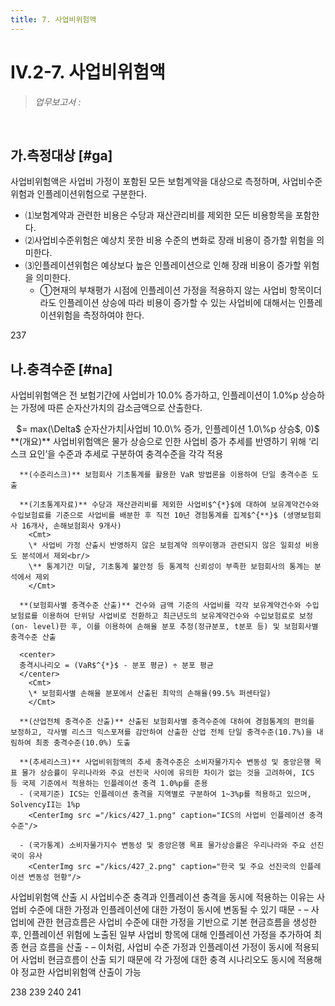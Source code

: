 ```yaml
---
title: 7. 사업비위험액
---
```

# IV.2-7. 사업비위험액

> _업무보고서 :_ <OverlayDemo id ="AI724"/>
<br/>

## 가.측정대상 [#ga]
사업비위험액은 사업비 가정이 포함된 모든 보험계약을 대상으로 측정하며, 사업비수준위험과 인플레이션위험으로 구분한다.

- ⑴보험계약과 관련한 비용은 수당과 재산관리비를 제외한 모든 비용항목을 포함한다.
- ⑵사업비수준위험은 예상치 못한 비용 수준의 변화로 장래 비용이 증가할 위험을 의미한다.
- ⑶인플레이션위험은 예상보다 높은 인플레이션으로 인해 장래 비용이 증가할 위험을 의미한다.
  - ①현재의 부채평가 시점에 인플레이션 가정을 적용하지 않는 사업비 항목이더라도 인플레이션 상승에 따라 비용이 증가할 수 있는 사업비에 대해서는 인플레이션위험을 측정하여야 한다.

<Cl>237</Cl>

## 나.충격수준 [#na]
사업비위험액은 전 보험기간에 사업비가 10.0% 증가하고, 인플레이션이 1.0%p 상승하는 가정에 따른 순자산가치의 감소금액으로 산출한다.

<Math>
사업비위험액
<center>
 $= max(\Delta$ 순자산가치|사업비 10.0\% 증가, 인플레이션 1.0\%p 상승$, 0)$
</center>
</Math>


<Accordion  activeIndex={[]}>
<AccordionTab header="사업비위험액의 충격수준 도출 근거">
      **(개요)** 사업비위험액은 물가 상승으로 인한 사업비 증가 추세를 반영하기 위해 ‘리스크 요인’을 수준과 추세로 구분하여 충격수준을 각각 적용

      **(수준리스크)** 보험회사 기초통계를 활용한 VaR 방법론을 이용하여 단일 충격수준 도출

      **(기초통계자료)** 수당과 재산관리비를 제외한 사업비$^{*}$에 대하여 보유계약건수와 수입보험료를 기준으로 사업비를 배분한 후 직전 10년 경험통계를 집계$^{**}$ (생명보험회사 16개사, 손해보험회사 9개사)
        <Cmt>
        \* 사업비 가정 산출시 반영하지 않은 보험계약 의무이행과 관련되지 않은 일회성 비용도 분석에서 제외<br/>
        \** 통계기간 미달, 기초통계 불안정 등 통계적 신뢰성이 부족한 보험회사의 통계는 분석에서 제외
        </Cmt>

      **(보험회사별 충격수준 산출)** 건수와 금액 기준의 사업비를 각각 보유계약건수와 수입보험료를 이용하여 단위당 사업비로 전환하고 최근년도의 보유계약건수와 수입보험료로 보정(on- level)한 후, 이를 이용하여 손해율 분포 추정(정규분포, t분포 등) 및 보험회사별 충격수준 산출

      <center>
      충격시나리오 = (VaR$^{*}$ - 분포 평균) ÷ 분포 평균
      </center>
        <Cmt>
        \* 보험회사별 손해율 분포에서 산출된 최악의 손해율(99.5% 퍼센타일)
        </Cmt>

      **(산업전체 충격수준 산출)** 산출된 보험회사별 충격수준에 대하여 경험통계의 편의를 보정하고, 각사별 리스크 익스포져를 감안하여 산출한 산업 전체 단일 충격수준(10.7%)을 내림하여 최종 충격수준(10.0%) 도출

      **(추세리스크)** 사업비위험액의 추세 충격수준은 소비자물가지수 변동성 및 중앙은행 목표 물가 상승률이 우리나라와 주요 선진국 사이에 유의한 차이가 없는 것을 고려하여, ICS 등 국제 기준에서 적용하는 인플레이션 충격 1.0%p를 준용
      - (국제기준) ICS는 인플레이션 충격을 지역별로 구분하여 1~3%p를 적용하고 있으며, SolvencyII는 1%p
        <CenterImg src ="/kics/427_1.png" caption="ICS의 사업비 인플레이션 충격수준"/>

      - (국가통계) 소비자물가지수 변동성 및 중앙은행 목표 물가상승률은 우리나라와 주요 선진국이 유사
        <CenterImg src ="/kics/427_2.png" caption="한국 및 주요 선진국의 인플레이션 변동성 현황"/>

</AccordionTab>
<AccordionTab header="사업비위험액 산출시 사업비수준위험과 인플레이션위험을 동시에 반영하는 이유">
      사업비위험액 산출 시 사업비수준 충격과 인플레이션 충격을 동시에 적용하는 이유는 사업비 수준에 대한 가정과 인플레이션에 대한 가정이 동시에 변동될 수 있기 때문
      - – 사업비에 관한 현금흐름은 사업비 수준에 대한 가정을 기반으로 기본 현금흐름을 생성한 후, 인플레이션 위험에 노출된 일부 사업비 항목에 대해 인플레이션 가정을 추가하여 최종 현금 흐름을 산출
      - – 이처럼, 사업비 수준 가정과 인플레이션 가정이 동시에 적용되어 사업비 현금흐름이 산출 되기 때문에 각 가정에 대한 충격 시나리오도 동시에 적용해야 정교한 사업비위험액 산출이 가능
</AccordionTab>
</Accordion>

<Cl>238</Cl>
<Cl>239</Cl>
<Cl>240</Cl>
<Cl>241</Cl>
